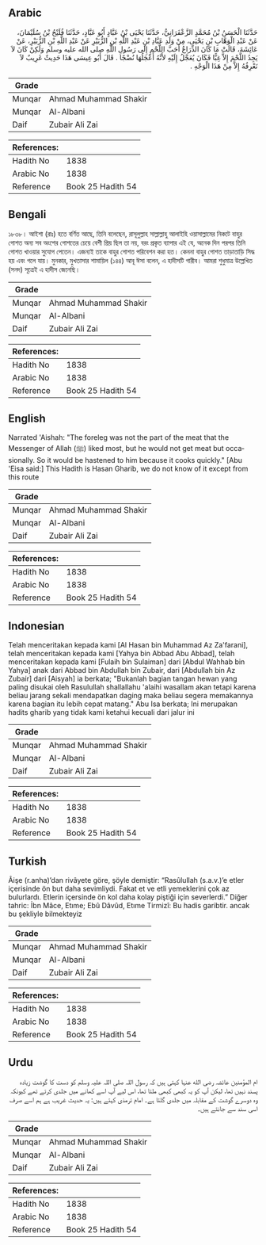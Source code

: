 ## Arabic


<div dir="rtl" lang="ar" style={{fontSize:'larger',backgroundColor:'#f8f9fa',padding:20}}>
حَدَّثَنَا الْحَسَنُ بْنُ مُحَمَّدٍ الزَّعْفَرَانِيُّ، حَدَّثَنَا يَحْيَى بْنُ عَبَّادٍ أَبُو عَبَّادٍ، حَدَّثَنَا فُلَيْحُ بْنُ سُلَيْمَانَ، عَنْ عَبْدِ الْوَهَّابِ بْنِ يَحْيَى، مِنْ وَلَدِ عَبَّادِ بْنِ عَبْدِ اللَّهِ بْنِ الزُّبَيْرِ عَنْ عَبْدِ اللَّهِ بْنِ الزُّبَيْرِ، عَنْ عَائِشَةَ، قَالَتْ مَا كَانَ الذِّرَاعُ أَحَبَّ اللَّحْمِ إِلَى رَسُولِ اللَّهِ صلى الله عليه وسلم وَلَكِنْ كَانَ لاَ يَجِدُ اللَّحْمَ إِلاَّ غِبًّا فَكَانَ يُعَجَّلُ إِلَيْهِ لأَنَّهُ أَعْجَلُهَا نُضْجًا ‏.‏ قَالَ أَبُو عِيسَى هَذَا حَدِيثٌ غَرِيبٌ لاَ نَعْرِفُهُ إِلاَّ مِنْ هَذَا الْوَجْهِ ‏.‏
</div>
<div style={{backgroundColor:'#f8f9fa',padding:20, marginBottom: 10}}><table> <thead> <tr> <th>Grade</th> <th></th> </tr> </thead> <tbody> <tr><td>Munqar</td><td>Ahmad Muhammad Shakir</td></tr><tr><td>Munqar</td><td>Al-Albani</td></tr><tr><td>Daif</td><td>Zubair Ali Zai</td></tr></tbody></table><table> <thead> <tr> <th>References:</th> <th></th> </tr> </thead> <tbody><tr><td>Hadith No</td><td>1838</td></tr><tr><td>Arabic No</td><td>1838</td></tr><tr><td>Reference</td><td>Book 25 Hadith 54</td></tr></tbody></table></div>

## Bengali


<div dir="ltr" lang="bn" style={{fontSize:'larger',backgroundColor:'#f8f9fa',padding:20}}>
১৮৩৮। আইশা (রাঃ) হতে বর্ণিত আছে, তিনি বলেছেন, রাসূলুল্লাহ সাল্লাল্লাহু আলাইহি ওয়াসাল্লামের নিকটে বাহুর গোশত অন্য সব অংশের গোশতের চেয়ে বেশী প্রিয় ছিল তা নয়, বরং প্রকৃত ব্যাপার এই যে, অনেক দিন পরপর তিনি গোশত খাওয়ার সুযোগ পেতেন। এজন্যই তাকে বাহুর গোশত পরিবেশন করা হত। কেননা বাহুর গোশত তাড়াতাড়ি সিদ্ধ হয় এবং গলে যায়। মুনকার, মুখতাসার শামায়িল (১৪৪) আবূ ঈসা বলেন, এ হাদীসটি গারীব। আমরা শুধুমাত্র উল্লেখিত (সনদ) সূত্রেই এ হাদীস জেনেছি।
</div>
<div style={{backgroundColor:'#f8f9fa',padding:20, marginBottom: 10}}><table> <thead> <tr> <th>Grade</th> <th></th> </tr> </thead> <tbody> <tr><td>Munqar</td><td>Ahmad Muhammad Shakir</td></tr><tr><td>Munqar</td><td>Al-Albani</td></tr><tr><td>Daif</td><td>Zubair Ali Zai</td></tr></tbody></table><table> <thead> <tr> <th>References:</th> <th></th> </tr> </thead> <tbody><tr><td>Hadith No</td><td>1838</td></tr><tr><td>Arabic No</td><td>1838</td></tr><tr><td>Reference</td><td>Book 25 Hadith 54</td></tr></tbody></table></div>

## English


<div dir="ltr" lang="en" style={{fontSize:'larger',backgroundColor:'#f8f9fa',padding:20}}>
Narrated 'Aishah: "The foreleg was not the part of the meat that the Messenger of Allah (ﷺ) liked most, but he would not get meat but occasionally. So it would be hastened to him because it cooks quickly." [Abu 'Eisa said:] This Hadith is Hasan Gharib, we do not know of it except from this route
</div>
<div style={{backgroundColor:'#f8f9fa',padding:20, marginBottom: 10}}><table> <thead> <tr> <th>Grade</th> <th></th> </tr> </thead> <tbody> <tr><td>Munqar</td><td>Ahmad Muhammad Shakir</td></tr><tr><td>Munqar</td><td>Al-Albani</td></tr><tr><td>Daif</td><td>Zubair Ali Zai</td></tr></tbody></table><table> <thead> <tr> <th>References:</th> <th></th> </tr> </thead> <tbody><tr><td>Hadith No</td><td>1838</td></tr><tr><td>Arabic No</td><td>1838</td></tr><tr><td>Reference</td><td>Book 25 Hadith 54</td></tr></tbody></table></div>

## Indonesian


<div dir="ltr" lang="id" style={{fontSize:'larger',backgroundColor:'#f8f9fa',padding:20}}>
Telah menceritakan kepada kami [Al Hasan bin Muhammad Az Za'farani], telah menceritakan kepada kami [Yahya bin Abbad Abu Abbad], telah menceritakan kepada kami [Fulaih bin Sulaiman] dari [Abdul Wahhab bin Yahya] anak dari Abbad bin Abdullah bin Zubair, dari [Abdullah bin Az Zubair] dari [Aisyah] ia berkata; "Bukanlah bagian tangan hewan yang paling disukai oleh Rasulullah shallallahu 'alaihi wasallam akan tetapi karena beliau jarang sekali mendapatkan daging maka beliau segera memakannya karena bagian itu lebih cepat matang." Abu Isa berkata; Ini merupakan hadits gharib yang tidak kami ketahui kecuali dari jalur ini
</div>
<div style={{backgroundColor:'#f8f9fa',padding:20, marginBottom: 10}}><table> <thead> <tr> <th>Grade</th> <th></th> </tr> </thead> <tbody> <tr><td>Munqar</td><td>Ahmad Muhammad Shakir</td></tr><tr><td>Munqar</td><td>Al-Albani</td></tr><tr><td>Daif</td><td>Zubair Ali Zai</td></tr></tbody></table><table> <thead> <tr> <th>References:</th> <th></th> </tr> </thead> <tbody><tr><td>Hadith No</td><td>1838</td></tr><tr><td>Arabic No</td><td>1838</td></tr><tr><td>Reference</td><td>Book 25 Hadith 54</td></tr></tbody></table></div>

## Turkish


<div dir="ltr" lang="tr" style={{fontSize:'larger',backgroundColor:'#f8f9fa',padding:20}}>
Âişe (r.anha)’dan rivâyete göre, şöyle demiştir: “Rasûlullah (s.a.v.)’e etler içerisinde ön but daha sevimliydi. Fakat et ve etli yemeklerini çok az bulurlardı. Etlerin içersinde ön kol daha kolay piştiği için severlerdi.” Diğer tahric: İbn Mâce, Etıme; Ebû Dâvûd, Etıme Tirmizî: Bu hadis garibtir. ancak bu şekliyle bilmekteyiz
</div>
<div style={{backgroundColor:'#f8f9fa',padding:20, marginBottom: 10}}><table> <thead> <tr> <th>Grade</th> <th></th> </tr> </thead> <tbody> <tr><td>Munqar</td><td>Ahmad Muhammad Shakir</td></tr><tr><td>Munqar</td><td>Al-Albani</td></tr><tr><td>Daif</td><td>Zubair Ali Zai</td></tr></tbody></table><table> <thead> <tr> <th>References:</th> <th></th> </tr> </thead> <tbody><tr><td>Hadith No</td><td>1838</td></tr><tr><td>Arabic No</td><td>1838</td></tr><tr><td>Reference</td><td>Book 25 Hadith 54</td></tr></tbody></table></div>

## Urdu


<div dir="rtl" lang="ur" style={{fontSize:'larger',backgroundColor:'#f8f9fa',padding:20}}>
ام المؤمنین عائشہ رضی الله عنہا کہتی ہیں کہ رسول اللہ صلی اللہ علیہ وسلم کو دست کا گوشت زیادہ پسند نہیں تھا، لیکن آپ کو یہ کبھی کبھی ملتا تھا، اس لیے آپ اسے کھانے میں جلدی کرتے تھے کیونکہ وہ دوسرے گوشت کے مقابلہ میں جلدی گلتا ہے۔ امام ترمذی کہتے ہیں: یہ حدیث غریب ہے ہم اسے صرف اسی سند سے جانتے ہیں۔
</div>
<div style={{backgroundColor:'#f8f9fa',padding:20, marginBottom: 10}}><table> <thead> <tr> <th>Grade</th> <th></th> </tr> </thead> <tbody> <tr><td>Munqar</td><td>Ahmad Muhammad Shakir</td></tr><tr><td>Munqar</td><td>Al-Albani</td></tr><tr><td>Daif</td><td>Zubair Ali Zai</td></tr></tbody></table><table> <thead> <tr> <th>References:</th> <th></th> </tr> </thead> <tbody><tr><td>Hadith No</td><td>1838</td></tr><tr><td>Arabic No</td><td>1838</td></tr><tr><td>Reference</td><td>Book 25 Hadith 54</td></tr></tbody></table></div>